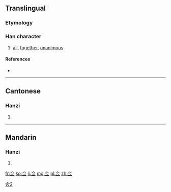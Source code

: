 {{also|僉}}
==Translingual==

===Etymology===
{{Han simp|僉}}

[[Category:CJKV characters simplified differently in Japan and China|僉2]]

===Han character===
{{Han char|rn=9|rad=人|as=05|sn=7|four=|canj=人一火一 (OMFM)}}

# [[all]], [[together]], [[unanimous]]

====References====
* {{Han ref|kx=0100.021|hdz=10128.110|uh=4F65|ud=20325}}

----

==Cantonese==

===Hanzi===
{{yue-hanzi|jyut=|y=chim1|tra=僉}}

# {{defn|lang=yue|sort=人05}}

----

==Mandarin==

===Hanzi===
{{cmn-hanzi|tra=僉|pin=[[qiān]] ([[qian1]])|wg=ch'ien<sup>1</sup>}}

# {{defn|lang=cmn|sort=人05}}

[[fr:佥]]
[[ko:佥]]
[[li:佥]]
[[mg:佥]]
[[pl:佥]]
[[zh:佥]]